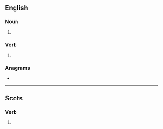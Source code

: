 ==English==

===Noun===
{{head|en|noun form}}

# {{plural of|ettle|lang=en}}

===Verb===
{{head|en|verb form}}

# {{en-third-person singular of|ettle}}

===Anagrams===
* {{anagrams|en|a=eelstt|Settle|settle|tetels}}

----

==Scots==

===Verb===
{{head|sco|verb form}}

# {{sco-third-person singular of|ettle}}